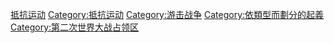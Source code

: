 {{Commons cat|Resistance during World War II}}
{{Cat main|第二次世界大战抵抗运动}}

[[Category:第二次世界大战政治|抵抗运动]]
[[Category:抵抗运动|Category:抵抗运动]]
[[Category:游击战争|Category:游击战争]]
[[Category:依類型而劃分的起義|Category:依類型而劃分的起義]]
[[Category:第二次世界大战占领区|Category:第二次世界大战占领区]]